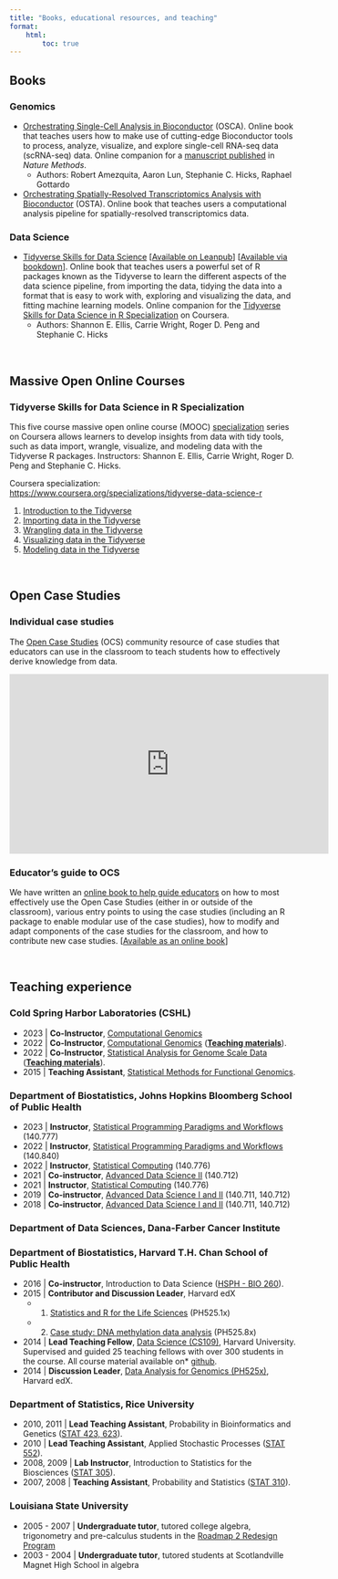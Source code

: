 ```yaml
---
title: "Books, educational resources, and teaching"
format:
    html:
        toc: true
---
```


## Books

### Genomics 

- [Orchestrating Single-Cell Analysis in Bioconductor](http://bioconductor.org/books/release/OSCA/) (OSCA). Online book that teaches users how to make use of cutting-edge Bioconductor tools to process, analyze, visualize, and explore single-cell RNA-seq data (scRNA-seq) data. Online companion for a [manuscript published](https://doi.org/10.1038/s41592-019-0654-x) in _Nature Methods_.
  - Authors: Robert Amezquita, Aaron Lun, Stephanie C. Hicks, Raphael Gottardo
- [Orchestrating Spatially-Resolved Transcriptomics Analysis with Bioconductor](https://lmweber.org/OSTA-book) (OSTA). Online book that teaches users a computational analysis pipeline for spatially-resolved transcriptomics data. 


### Data Science 

- [Tidyverse Skills for Data Science](https://jhudatascience.org/tidyversecourse) [[Available on Leanpub](https://leanpub.com/tidyverseskillsdatascience)] [[Available via bookdown](https://jhudatascience.org/tidyversecourse)]. Online book that teaches users a powerful set of R packages known as the Tidyverse to learn the different aspects of the data science pipeline, from importing the data, tidying the data into a format that is easy to work with, exploring and visualizing the data, and fitting machine learning models. Online companion for the [Tidyverse Skills for Data Science in R Specialization](https://www.coursera.org/specializations/tidyverse-data-science-r/) on Coursera.
  - Authors: Shannon E. Ellis, Carrie Wright, Roger D. Peng and Stephanie C. Hicks


<br>

## Massive Open Online Courses

### Tidyverse Skills for Data Science in R Specialization

This five course massive open online course (MOOC) [specialization](https://www.coursera.org/specializations/tidyverse-data-science-r/) series on Coursera allows learners to develop insights from data with tidy tools, such as data import, wrangle, visualize, and modeling data with the Tidyverse R packages. Instructors: Shannon E. Ellis, Carrie Wright, Roger D. Peng and Stephanie C. Hicks. 

Coursera specialization: <https://www.coursera.org/specializations/tidyverse-data-science-r>

1. [Introduction to the Tidyverse](https://www.coursera.org/learn/tidyverse)
2. [Importing data in the Tidyverse](https://www.coursera.org/learn/tidyverse-importing-data)
3. [Wrangling data in the Tidyverse](https://www.coursera.org/learn/tidyverse-data-wrangling)
4. [Visualizing data in the Tidyverse](https://www.coursera.org/learn/tidyverse-visualize-data)
5. [Modeling data in the Tidyverse](https://www.coursera.org/learn/tidyverse-modelling-data)


<br>

## Open Case Studies

### Individual case studies 

The [Open Case Studies](https://www.opencasestudies.org) (OCS) community resource of case studies that educators can use in the classroom to teach students how to effectively derive knowledge from data. 

<p align="center"><iframe width="560" height="315" src="https://www.youtube.com/embed/DgzBSOY5Yc8" frameborder="0" allowfullscreen></iframe></p>

### Educator's guide to OCS

We have written an [online book to help guide educators](https://www.opencasestudies.org/OCS_Guide) on how to most effectively use the Open Case Studies (either in or outside of the classroom), various entry points to using the case studies (including an R package to enable modular use of the case studies), how to modify and adapt components of the case studies for the classroom, and how to contribute new case studies. [[Available as an online book](https://www.opencasestudies.org/OCS_Guide)]

<br>

## Teaching experience

### Cold Spring Harbor Laboratories (CSHL)

* 2023 | **Co-Instructor**, [Computational Genomics](https://meetings.cshl.edu/courses.aspx?course=c-ecg&year=23)
* 2022 | **Co-Instructor**, [Computational Genomics](https://meetings.cshl.edu/courses.aspx?course=c-ecg&year=22) ([**Teaching materials**](https://www.stephaniehicks.com/cshlcg2022)).
* 2022 | **Co-Instructor**, [Statistical Analysis for Genome Scale Data](https://meetings.cshl.edu/courses.aspx?course=C-data&year=22) ([**Teaching materials**](https://www.stephaniehicks.com/cshlgsd2022)).
* 2015 | **Teaching Assistant**, [Statistical Methods for Functional Genomics](http://meetings.cshl.edu/courses.aspx?course=c-data&year=15).


### Department of Biostatistics, Johns Hopkins Bloomberg School of Public Health

* 2023 | **Instructor**, [Statistical Programming Paradigms and Workflows](https://stephaniehicks.com/jhustatprogramming2023) (140.777)
* 2022 | **Instructor**, [Statistical Programming Paradigms and Workflows](https://stephaniehicks.com/jhustatprogramming2022) (140.840)
* 2022 | **Instructor**, [Statistical Computing](https://stephaniehicks.com/jhustatcomputing2022) (140.776)
* 2021 | **Co-instructor**, [Advanced Data Science II](https://www.stephaniehicks.com/jhuads2021) (140.712)
* 2021 | **Instructor**, [Statistical Computing](https://stephaniehicks.com/jhustatcomputing2021) (140.776)
* 2019 | **Co-instructor**, [Advanced Data Science I and II](https://jhu-advdatasci.github.io/2019/) (140.711, 140.712)
* 2018 | **Co-instructor**, [Advanced Data Science I and II](https://jhu-advdatasci.github.io/2018/) (140.711, 140.712)

### Department of Data Sciences, Dana-Farber Cancer Institute
### Department of Biostatistics, Harvard T.H. Chan School of Public Health

* 2016 | **Co-instructor**, Introduction to Data Science ([HSPH - BIO 260](http://datasciencelabs.github.io/)).
* 2015 | **Contributor and Discussion Leader**, Harvard edX
  * (1) [Statistics and R for the Life Sciences](https://courses.edx.org/courses/HarvardX/PH525.1x/1T2015/info) (PH525.1x)
  * (2) [Case study: DNA methylation data analysis](https://courses.edx.org/courses/HarvardX/PH525.8x/1T2015/info) (PH525.8x)
* 2014 | **Lead Teaching Fellow**, [Data Science (CS109)](http://cs109.github.io/2014/), Harvard University. Supervised and guided 25 teaching fellows with over 300 students in the course. All course material available on* [github](https://github.com/cs109/2014). 
* 2014 | **Discussion Leader**, [Data Analysis for Genomics (PH525x)](http://genomicsclass.github.io/book/), Harvard edX.

### Department of Statistics, Rice University 

* 2010, 2011 | **Lead Teaching Assistant**, Probability in Bioinformatics and Genetics ([STAT 423, 623](http://statistics.rice.edu/feed/CoursesDisplay.aspx?CID=471)).
* 2010 | **Lead Teaching Assistant**, Applied Stochastic Processes ([STAT 552](http://statistics.rice.edu/feed/CoursesDisplay.aspx?CID=444)).
* 2008, 2009 | **Lab Instructor**, Introduction to Statistics for the Biosciences ([STAT 305](http://statistics.rice.edu/feed/CoursesDisplay.aspx?CID=373)).
* 2007, 2008 | **Teaching Assistant**, Probability and Statistics ([STAT 310](http://statistics.rice.edu/feed/CoursesDisplay.aspx?CID=376)). 

### Louisiana State University 

* 2005 - 2007 | **Undergraduate tutor**, tutored college algebra, trigonometry and pre-calculus students in the [Roadmap 2 Redesign Program](https://www.math.lsu.edu/dept/courses/1021/Redesign)
* 2003 - 2004 | **Undergraduate tutor**, tutored students at Scotlandville Magnet High School in algebra
